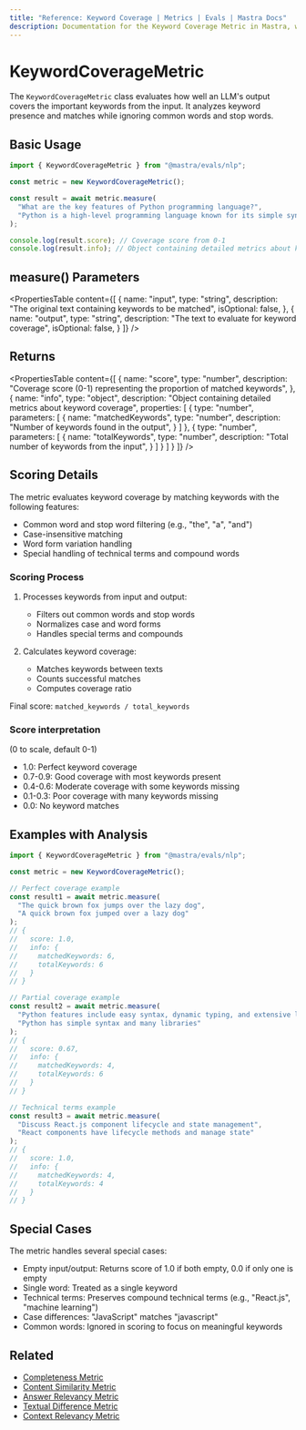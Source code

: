 ```yaml
---
title: "Reference: Keyword Coverage | Metrics | Evals | Mastra Docs"
description: Documentation for the Keyword Coverage Metric in Mastra, which evaluates how well LLM outputs cover important keywords from the input.
---
```


# KeywordCoverageMetric

The `KeywordCoverageMetric` class evaluates how well an LLM's output covers the important keywords from the input. It analyzes keyword presence and matches while ignoring common words and stop words.

## Basic Usage

```typescript
import { KeywordCoverageMetric } from "@mastra/evals/nlp";

const metric = new KeywordCoverageMetric();

const result = await metric.measure(
  "What are the key features of Python programming language?",
  "Python is a high-level programming language known for its simple syntax and extensive libraries."
);

console.log(result.score); // Coverage score from 0-1
console.log(result.info); // Object containing detailed metrics about keyword coverage
```

## measure() Parameters

<PropertiesTable
  content={[
    {
      name: "input",
      type: "string",
      description: "The original text containing keywords to be matched",
      isOptional: false,
    },
    {
      name: "output",
      type: "string",
      description: "The text to evaluate for keyword coverage",
      isOptional: false,
    }
  ]}
/>

## Returns

<PropertiesTable
  content={[
    {
      name: "score",
      type: "number",
      description: "Coverage score (0-1) representing the proportion of matched keywords",
    },
    {
      name: "info",
      type: "object",
      description: "Object containing detailed metrics about keyword coverage",
      properties: [
        {
          type: "number",
          parameters: [
            {
              name: "matchedKeywords",
              type: "number",
              description: "Number of keywords found in the output",
            }
          ]
        },
        {
          type: "number",
          parameters: [
            {
              name: "totalKeywords",
              type: "number",
              description: "Total number of keywords from the input",
            }
          ]
        }
      ]
    }
  ]}
/>

## Scoring Details

The metric evaluates keyword coverage by matching keywords with the following features:
- Common word and stop word filtering (e.g., "the", "a", "and")
- Case-insensitive matching
- Word form variation handling
- Special handling of technical terms and compound words

### Scoring Process

1. Processes keywords from input and output:
   - Filters out common words and stop words
   - Normalizes case and word forms
   - Handles special terms and compounds

2. Calculates keyword coverage:
   - Matches keywords between texts
   - Counts successful matches
   - Computes coverage ratio

Final score: `matched_keywords / total_keywords`

### Score interpretation
(0 to scale, default 0-1)
- 1.0: Perfect keyword coverage
- 0.7-0.9: Good coverage with most keywords present
- 0.4-0.6: Moderate coverage with some keywords missing
- 0.1-0.3: Poor coverage with many keywords missing
- 0.0: No keyword matches

## Examples with Analysis

```typescript
import { KeywordCoverageMetric } from "@mastra/evals/nlp";

const metric = new KeywordCoverageMetric();

// Perfect coverage example
const result1 = await metric.measure(
  "The quick brown fox jumps over the lazy dog",
  "A quick brown fox jumped over a lazy dog"
);
// {
//   score: 1.0,
//   info: {
//     matchedKeywords: 6,
//     totalKeywords: 6
//   }
// }

// Partial coverage example
const result2 = await metric.measure(
  "Python features include easy syntax, dynamic typing, and extensive libraries",
  "Python has simple syntax and many libraries"
);
// {
//   score: 0.67,
//   info: {
//     matchedKeywords: 4,
//     totalKeywords: 6
//   }
// }

// Technical terms example
const result3 = await metric.measure(
  "Discuss React.js component lifecycle and state management",
  "React components have lifecycle methods and manage state"
);
// {
//   score: 1.0,
//   info: {
//     matchedKeywords: 4,
//     totalKeywords: 4
//   }
// }
```

## Special Cases

The metric handles several special cases:
- Empty input/output: Returns score of 1.0 if both empty, 0.0 if only one is empty
- Single word: Treated as a single keyword
- Technical terms: Preserves compound technical terms (e.g., "React.js", "machine learning")
- Case differences: "JavaScript" matches "javascript"
- Common words: Ignored in scoring to focus on meaningful keywords

## Related

- [Completeness Metric](./completeness)
- [Content Similarity Metric](./content-similarity)
- [Answer Relevancy Metric](./answer-relevancy)
- [Textual Difference Metric](./textual-difference)
- [Context Relevancy Metric](./context-relevancy)